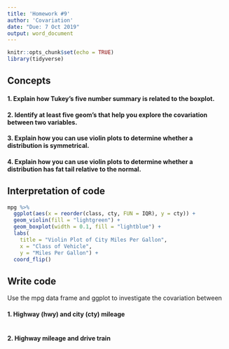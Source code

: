 ```yaml
---
title: 'Homework #9'
author: 'Covariation'
date: "Due: 7 Oct 2019"
output: word_document
---
```


```r
knitr::opts_chunk$set(echo = TRUE)
library(tidyverse)
```

## Concepts  

#### 1.  Explain how Tukey's five number summary is related to the boxplot.

#### 2.  Identify at least five geom's that help you explore the covariation between two variables.
  
#### 3. Explain how you can use violin plots to determine whether a distribution is symmetrical.

#### 4. Explain how you can use violin plots to determine whether a distribution has fat tail relative to the normal.
    
## Interpretation of code  

```r
mpg %>%
  ggplot(aes(x = reorder(class, cty, FUN = IQR), y = cty)) +
  geom_violin(fill = "lightgreen") +
  geom_boxplot(width = 0.1, fill = "lightblue") +
  labs(
    title = "Violin Plot of City Miles Per Gallon",
    x = "Class of Vehicle",
    y = "Miles Per Gallon") +
  coord_flip()
```  

## Write code  

Use the mpg data frame and ggplot to investigate the covariation between

#### 1. Highway (hwy) and city (cty) mileage

```r

```

#### 2. Highway mileage and drive train

```r

```




